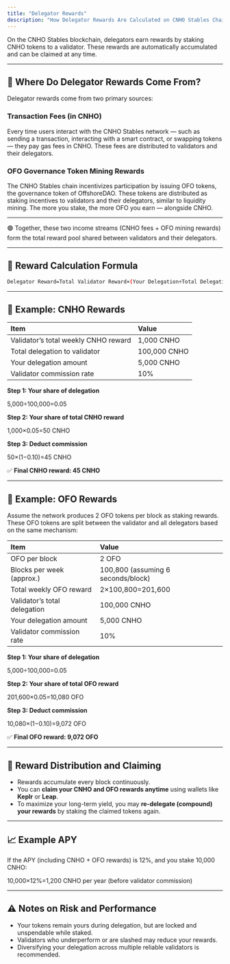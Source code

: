 ```yaml
---
title: "Delegator Rewards"
description: "How Delegator Rewards Are Calculated on CNHO Stables Chain？"
---
```


On the CNHO Stables blockchain, delegators earn rewards by staking CNHO tokens to a validator. These rewards are automatically accumulated and can be claimed at any time.

---

## 🧭 Where Do Delegator Rewards Come From?

Delegator rewards come from two primary sources:

### Transaction Fees (in CNHO)

Every time users interact with the CNHO Stables network — such as sending a transaction, interacting with a smart contract, or swapping tokens — they pay gas fees in CNHO. These fees are distributed to validators and their delegators.

### OFO Governance Token Mining Rewards

The CNHO Stables chain incentivizes participation by issuing OFO tokens, the governance token of OffshoreDAO. These tokens are distributed as staking incentives to validators and their delegators, similar to liquidity mining. The more you stake, the more OFO you earn — alongside CNHO.

---

🟢 Together, these two income streams (CNHO fees \+ OFO mining rewards) form the total reward pool shared between validators and their delegators.

---

## 🔢 Reward Calculation Formula

```bash
Delegator Reward=Total Validator Reward×(Your Delegation÷Total Delegation)×(1−Validator Commission) 
```

---

## 🧮 Example: CNHO Rewards

| Item                                 | Value        |
| :----------------------------------- | :----------- |
| Validator’s total weekly CNHO reward | 1,000 CNHO   |
| Total delegation to validator        | 100,000 CNHO |
| Your delegation amount               | 5,000 CNHO   |
| Validator commission rate            | 10%          |

**Step 1: Your share of delegation**

5,000÷​100,000=0.05

**Step 2: Your share of total CNHO reward**

1,000×0.05=50 CNHO

**Step 3: Deduct commission**

50×(1−0.10)=45 CNHO

✅ **Final CNHO reward: 45 CNHO**

---

## 🧮 Example: OFO Rewards

Assume the network produces 2 OFO tokens per block as staking rewards. These OFO tokens are split between the validator and all delegators based on the same mechanism:

| Item                         | Value                              |
| :--------------------------- | :--------------------------------- |
| OFO per block                | 2 OFO                              |
| Blocks per week (approx.)    | 100,800 (assuming 6 seconds/block) |
| Total weekly OFO reward      | 2×100,800=201,600                  |
| Validator’s total delegation | 100,000 CNHO                       |
| Your delegation amount       | 5,000 CNHO                         |
| Validator commission rate    | 10%                                |

**Step 1: Your share of delegation**

5,000÷100,000=0.05

**Step 2: Your share of total OFO reward**

201,600×0.05=10,080 OFO

**Step 3: Deduct commission**

10,080×(1−0.10)=9,072 OFO

✅ **Final OFO reward: 9,072 OFO**

---

## 🔁 Reward Distribution and Claiming

- Rewards accumulate every block continuously.
- You can **claim your CNHO and OFO rewards anytime** using wallets like **Keplr** or **Leap**.
- To maximize your long-term yield, you may **re-delegate (compound) your rewards** by staking the claimed tokens again.

---

## 📈 Example APY

If the APY (including CNHO \+ OFO rewards) is 12%, and you stake 10,000 CNHO:

10,000×12%=1,200 CNHO per year (before validator commission)

---

## ⚠️ Notes on Risk and Performance

- Your tokens remain yours during delegation, but are locked and unspendable while staked.
- Validators who underperform or are slashed may reduce your rewards.
- Diversifying your delegation across multiple reliable validators is recommended.